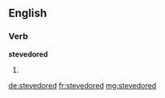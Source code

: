 ==English==

===Verb===
'''stevedored'''

# {{en-past of|stevedore}}

[[de:stevedored]]
[[fr:stevedored]]
[[mg:stevedored]]
